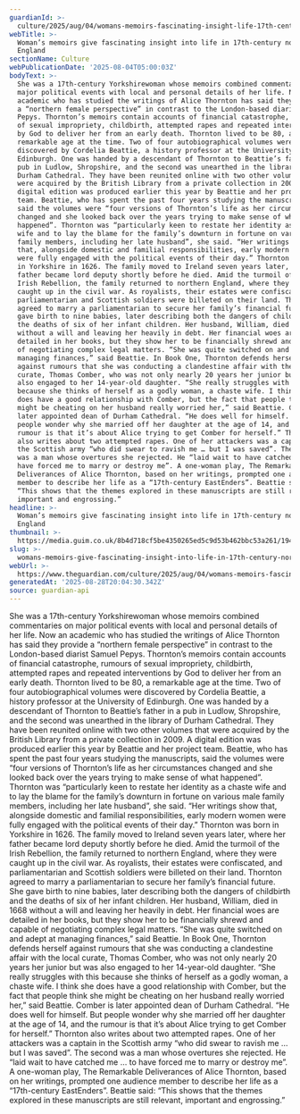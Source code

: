 ```yaml
---
guardianId: >-
  culture/2025/aug/04/womans-memoirs-fascinating-insight-life-17th-century-northern-england
webTitle: >-
  Woman’s memoirs give fascinating insight into life in 17th-century northern
  England
sectionName: Culture
webPublicationDate: '2025-08-04T05:00:03Z'
bodyText: >-
  She was a 17th-century Yorkshirewoman whose memoirs combined commentaries on
  major political events with local and personal details of her life. Now an
  academic who has studied the writings of Alice Thornton has said they provide
  a “northern female perspective” in contrast to the London-based diarist Samuel
  Pepys. Thornton’s memoirs contain accounts of financial catastrophe, rumours
  of sexual impropriety, childbirth, attempted rapes and repeated interventions
  by God to deliver her from an early death. Thornton lived to be 80, a
  remarkable age at the time. Two of four autobiographical volumes were
  discovered by Cordelia Beattie, a history professor at the University of
  Edinburgh. One was handed by a descendant of Thornton to Beattie’s father in a
  pub in Ludlow, Shropshire, and the second was unearthed in the library of
  Durham Cathedral. They have been reunited online with two other volumes that
  were acquired by the British Library from a private collection in 2009. A
  digital edition was produced earlier this year by Beattie and her project
  team. Beattie, who has spent the past four years studying the manuscripts,
  said the volumes were “four versions of Thornton’s life as her circumstances
  changed and she looked back over the years trying to make sense of what
  happened”. Thornton was “particularly keen to restate her identity as a chaste
  wife and to lay the blame for the family’s downturn in fortune on various male
  family members, including her late husband”, she said. “Her writings show
  that, alongside domestic and familial responsibilities, early modern women
  were fully engaged with the political events of their day.” Thornton was born
  in Yorkshire in 1626. The family moved to Ireland seven years later, where her
  father became lord deputy shortly before he died. Amid the turmoil of the
  Irish Rebellion, the family returned to northern England, where they were
  caught up in the civil war. As royalists, their estates were confiscated, and
  parliamentarian and Scottish soldiers were billeted on their land. Thornton
  agreed to marry a parliamentarian to secure her family’s financial future. She
  gave birth to nine babies, later describing both the dangers of childbirth and
  the deaths of six of her infant children. Her husband, William, died in 1668
  without a will and leaving her heavily in debt. Her financial woes are
  detailed in her books, but they show her to be financially shrewd and capable
  of negotiating complex legal matters. “She was quite switched on and adept at
  managing finances,” said Beattie. In Book One, Thornton defends herself
  against rumours that she was conducting a clandestine affair with the local
  curate, Thomas Comber, who was not only nearly 20 years her junior but was
  also engaged to her 14-year-old daughter. “She really struggles with this
  because she thinks of herself as a godly woman, a chaste wife. I think she
  does have a good relationship with Comber, but the fact that people think she
  might be cheating on her husband really worried her,” said Beattie. Comber is
  later appointed dean of Durham Cathedral. “He does well for himself. But
  people wonder why she married off her daughter at the age of 14, and the
  rumour is that it’s about Alice trying to get Comber for herself.” Thornton
  also writes about two attempted rapes. One of her attackers was a captain in
  the Scottish army “who did swear to ravish me … but I was saved”. The second
  was a man whose overtures she rejected. He “laid wait to have catched me … to
  have forced me to marry or destroy me”. A one-woman play, The Remarkable
  Deliverances of Alice Thornton, based on her writings, prompted one audience
  member to describe her life as a “17th-century EastEnders”. Beattie said:
  “This shows that the themes explored in these manuscripts are still relevant,
  important and engrossing.”
headline: >-
  Woman’s memoirs give fascinating insight into life in 17th-century northern
  England
thumbnail: >-
  https://media.guim.co.uk/8b4d718cf5be4350265ed5c9d53b462bbc53a261/194_0_4800_3840/500.jpg
slug: >-
  womans-memoirs-give-fascinating-insight-into-life-in-17th-century-northern-england
webUrl: >-
  https://www.theguardian.com/culture/2025/aug/04/womans-memoirs-fascinating-insight-life-17th-century-northern-england
generatedAt: '2025-08-28T20:04:30.342Z'
source: guardian-api
---
```

She was a 17th-century Yorkshirewoman whose memoirs combined commentaries on major political events with local and personal details of her life. Now an academic who has studied the writings of Alice Thornton has said they provide a “northern female perspective” in contrast to the London-based diarist Samuel Pepys. Thornton’s memoirs contain accounts of financial catastrophe, rumours of sexual impropriety, childbirth, attempted rapes and repeated interventions by God to deliver her from an early death. Thornton lived to be 80, a remarkable age at the time. Two of four autobiographical volumes were discovered by Cordelia Beattie, a history professor at the University of Edinburgh. One was handed by a descendant of Thornton to Beattie’s father in a pub in Ludlow, Shropshire, and the second was unearthed in the library of Durham Cathedral. They have been reunited online with two other volumes that were acquired by the British Library from a private collection in 2009. A digital edition was produced earlier this year by Beattie and her project team. Beattie, who has spent the past four years studying the manuscripts, said the volumes were “four versions of Thornton’s life as her circumstances changed and she looked back over the years trying to make sense of what happened”. Thornton was “particularly keen to restate her identity as a chaste wife and to lay the blame for the family’s downturn in fortune on various male family members, including her late husband”, she said. “Her writings show that, alongside domestic and familial responsibilities, early modern women were fully engaged with the political events of their day.” Thornton was born in Yorkshire in 1626. The family moved to Ireland seven years later, where her father became lord deputy shortly before he died. Amid the turmoil of the Irish Rebellion, the family returned to northern England, where they were caught up in the civil war. As royalists, their estates were confiscated, and parliamentarian and Scottish soldiers were billeted on their land. Thornton agreed to marry a parliamentarian to secure her family’s financial future. She gave birth to nine babies, later describing both the dangers of childbirth and the deaths of six of her infant children. Her husband, William, died in 1668 without a will and leaving her heavily in debt. Her financial woes are detailed in her books, but they show her to be financially shrewd and capable of negotiating complex legal matters. “She was quite switched on and adept at managing finances,” said Beattie. In Book One, Thornton defends herself against rumours that she was conducting a clandestine affair with the local curate, Thomas Comber, who was not only nearly 20 years her junior but was also engaged to her 14-year-old daughter. “She really struggles with this because she thinks of herself as a godly woman, a chaste wife. I think she does have a good relationship with Comber, but the fact that people think she might be cheating on her husband really worried her,” said Beattie. Comber is later appointed dean of Durham Cathedral. “He does well for himself. But people wonder why she married off her daughter at the age of 14, and the rumour is that it’s about Alice trying to get Comber for herself.” Thornton also writes about two attempted rapes. One of her attackers was a captain in the Scottish army “who did swear to ravish me … but I was saved”. The second was a man whose overtures she rejected. He “laid wait to have catched me … to have forced me to marry or destroy me”. A one-woman play, The Remarkable Deliverances of Alice Thornton, based on her writings, prompted one audience member to describe her life as a “17th-century EastEnders”. Beattie said: “This shows that the themes explored in these manuscripts are still relevant, important and engrossing.”
